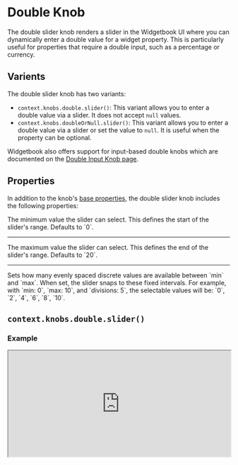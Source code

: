 # Double Knob

The double slider knob renders a slider in the Widgetbook UI where you can dynamically enter a double value for a widget property. 
This is particularly useful for properties that require a double input, such as a percentage or currency.

## Varients

The double slider knob has two variants:
- `context.knobs.double.slider()`: This variant allows you to enter a double value via a slider. It does not accept `null` values.
- `context.knobs.doubleOrNull.slider()`: This variant allows you to enter a double value via a slider or set the value to `null`. It is useful when the property can be optional.

<Info>Widgetbook also offers support for input-based double knobs which are documented on the [Double Input Knob page](/knobs/double/input).</Info>

## Properties

In addition to the knob's [base properties](/knobs/overview#properties), the double slider knob includes the following properties:

<Accordion title="context.knobs.double.slider()" defaultOpen>
  <Property name="min" type="int" optional>
    The minimum value the slider can select. This defines the start of the slider's range. 
    Defaults to `0`.
  </Property>

  ---

  <Property name="max" type="int" optional>
    The maximum value the slider can select. This defines the end of the slider's range. 
    Defaults to `20`.
  </Property>

  ---

  <Property name="divisions" type="int" optional>
    Sets how many evenly spaced discrete values are available between `min` and `max`. 
    When set, the slider snaps to these fixed intervals. 
    For example, with `min: 0`, `max: 10`, and `divisions: 5`, the selectable values will be: `0`, `2`, `4`, `6`, `8`, `10`. 
  </Property>
</Accordion>

## `context.knobs.double.slider()`

### Example

<iframe 
  src="https://preview.widgetbook.io/#/?path=knobpreview/double-slider-knob&panels=knobs" 
  width="100%"
  height="240px"
/>

### Usage

To use the double input knob, call the `context.knobs.double.slider()` method.

```dart title="Example: Double Slider Knob"
@UseCase(type: MyWidget, name: 'Default')
Widget buildUseCase(BuildContext context) {
  return MyWidget(
    value: context.knobs.double.slider( // [!code highlight]
      label: 'value', // [!code highlight]
      min: 0, // [!code highlight]
      max: 1, // [!code highlight]
      divisions: 10, // [!code highlight]
      initialValue: 0.2, // [!code highlight]
    ), // [!code highlight]
  );
}
```

## `context.knobs.doubleOrNull.slider()` 

### Example

<iframe 
  src="https://preview.widgetbook.io/#/?path=knobpreview/double-slider-nullable-knob&panels=knobs" 
  width="100%"
  height="240px"
/>

### Usage

To use the nullable double input knob, call the `context.knobs.doubleOrNull.input()` method.

```dart title="Example: Nullable Double Slider Knob"
@UseCase(type: MyWidget, name: 'Default')
Widget buildUseCase(BuildContext context) {
  return MyWidget(
    value: context.knobs.doubleOrNull.slider( // [!code highlight]
      label: 'value', // [!code highlight]
      min: 0, // [!code highlight]
      max: 1, // [!code highlight]
      divisions: 10, // [!code highlight]
    ), // [!code highlight]
  ); // [!code highlight]
}
```

## Multi-snapshot Support

Multi-snapshot support for Widgetbook Cloud allows you to generate multiple screenshots of a single use case with varying values using [KnobsConfigs](/cloud/reviews/multi-snapshot#multi-snapshot-for-knobs) and [AddonsConfigs](/cloud/reviews/multi-snapshot#multi-snapshot-for-addons).
Please refer to the [DoubleKnobConfig page](/knobs/double/overview#multi-snapshot-support) for more information.